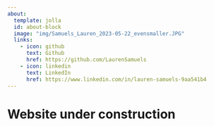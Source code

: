 ```yaml
---
about:
  template: jolla
  id: about-block
  image: "img/Samuels_Lauren_2023-05-22_evensmaller.JPG"
  links:
    - icon: github
      text: Github
      href: https://github.com/LaurenSamuels
    - icon: linkedin
      text: LinkedIn
      href: https://www.linkedin.com/in/lauren-samuels-9aa541b4
---
```


::: {#about-block}
:::

# Website under construction



